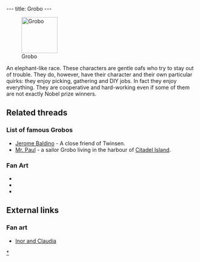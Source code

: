---
title: Grobo
---

[[Image:GroboAnim.gif|right|95px|thumb|Grobo]]

An elephant-like race. These characters are gentle oafs who try to stay out of trouble. They do, however, have their character and their own particular quirks: they enjoy picking, gathering and DIY jobs. In fact they enjoy everything. They are cooperative and hard-working even if some of them are not exactly Nobel prize winners.

==Related threads==

===List of famous Grobos===
* [[Jerome Baldino]] - A close friend of Twinsen.
* [[Mr. Paul]] - a sailor Grobo living in the harbour of [[Citadel Island]].

===Fan Art===
* {{post|id=84457|title=Lba3}}
* {{thread|id=4757|title=My x-mas art}}
* {{thread|id=4617|title=Ancient Grobos}}

==External links==
===Fan art===
* [http://www.deviantart.com/view/11302613/ Inor and Claudia]

{{stub}}

[[Category:Grobos|*]]